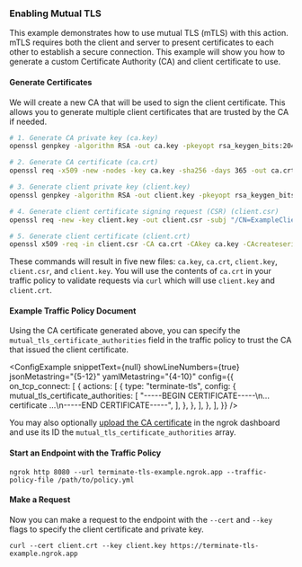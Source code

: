 
### Enabling Mutual TLS

This example demonstrates how to use mutual TLS (mTLS) with this action. mTLS requires both the client and server to present certificates to each other to establish a secure connection. This example will show you how to generate a custom Certificate Authority (CA) and client certificate to use.

#### Generate Certificates

We will create a new CA that will be used to sign the client certificate. This allows you to generate multiple client certificates that are trusted by the CA if needed.

```bash
# 1. Generate CA private key (ca.key)
openssl genpkey -algorithm RSA -out ca.key -pkeyopt rsa_keygen_bits:2048

# 2. Generate CA certificate (ca.crt)
openssl req -x509 -new -nodes -key ca.key -sha256 -days 365 -out ca.crt -subj "/CN=ExampleCA"

# 3. Generate client private key (client.key)
openssl genpkey -algorithm RSA -out client.key -pkeyopt rsa_keygen_bits:2048

# 4. Generate client certificate signing request (CSR) (client.csr)
openssl req -new -key client.key -out client.csr -subj "/CN=ExampleClient"

# 5. Generate client certificate (client.crt)
openssl x509 -req -in client.csr -CA ca.crt -CAkey ca.key -CAcreateserial -out client.crt -days 365 -sha256
```

These commands will result in five new files: `ca.key`, `ca.crt`, `client.key`, `client.csr`, and `client.key`. You will use the contents of `ca.crt` in your traffic policy to validate requests via `curl` which will use `client.key` and `client.crt`.

#### Example Traffic Policy Document

Using the CA certificate generated above, you can specify the `mutual_tls_certificate_authorities` field in the traffic policy to trust the CA that issued the client certificate.

<ConfigExample
	snippetText={null}
	showLineNumbers={true}
	jsonMetastring="{5-12}"
	yamlMetastring="{4-10}"
	config={{
		on_tcp_connect: [
			{
				actions: [
					{
						type: "terminate-tls",
						config: {
							mutual_tls_certificate_authorities: [
								"-----BEGIN CERTIFICATE-----\n... certificate ...\n-----END CERTIFICATE-----",
							],
						},
					},
				],
			},
		],
	}}
/>

You may also optionally [upload the CA certificate](https://dashboard.ngrok.com/tls-cert-authorities) in the ngrok dashboard and use its ID the `mutual_tls_certificate_authorities` array.

#### Start an Endpoint with the Traffic Policy

```shell
ngrok http 8080 --url terminate-tls-example.ngrok.app --traffic-policy-file /path/to/policy.yml
```

#### Make a Request

Now you can make a request to the endpoint with the `--cert` and `--key` flags to specify the client certificate and private key.

```shell
curl --cert client.crt --key client.key https://terminate-tls-example.ngrok.app
```
